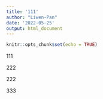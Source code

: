 ```yaml
---
title: '111'
author: "Liwen-Pan"
date: '2022-05-25'
output: html_document
---
```


```r
knitr::opts_chunk$set(echo = TRUE)
```



111

222

222

333

